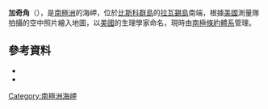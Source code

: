 {{coord|66|20|S|66|54|W|source:GNIS|display=title}}

'''加奇角'''（{{lang-en|Gagge Point}}），是[[南極洲|南極洲]]的海岬，位於[[比斯科群島|比斯科群島]]的[[拉瓦錫島|拉瓦錫島]]南端，根據[[美國|美國]]測量隊拍攝的空中照片繪入地圖，以[[美國|美國]]的生理學家命名，現時由[[南極條約體系|南極條約體系]]管理。

==參考資料==
*{{cite gnis | type = antarid | id = 5421| name = Gagge Point | accessdate = 2012-04-14}}
*{{usgs-gazetteer|id=5421}}

{{DEFAULTSORT:Gagge Point}}
[[Category:南極洲海岬|Category:南極洲海岬]]


{{Biscoes-geo-stub}}